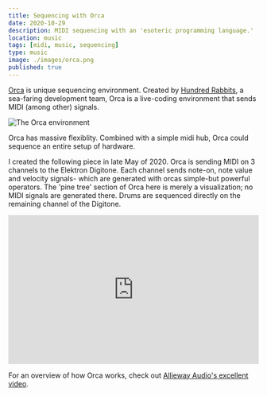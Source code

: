```yaml
---
title: Sequencing with Orca
date: 2020-10-29
description: MIDI sequencing with an 'esoteric programming language.'
location: music
tags: [midi, music, sequencing]
type: music
image: ./images/orca.png
published: true
---
```


[Orca](http://www.hundredrabbits.itch.io/orca) is unique sequencing environment. Created by [Hundred Rabbits](http://100r.co/site/home), a sea-faring development team, Orca is a live-coding environment that sends MIDI (among other) signals.

![*The Orca environment*](./images/orcaenv.jpg)

Orca has massive flexiblity. Combined with a simple midi hub, Orca could sequence an entire setup of hardware.

I created the following piece in late May of 2020. Orca is sending MIDI on 3 channels to the Elektron Digitone. Each channel sends note-on, note value and velocity signals- which are generated with orcas simple-but powerful operators. The 'pine tree' section of Orca here is merely a visualization; no MIDI signals are generated there. Drums are sequenced directly on the remaining channel of the Digitone.

<iframe
  width="100%"
  height="300"
  src="https://www.youtube.com/embed/bsTxFKnyLT0"
  frameborder="0"
  allow="accelerometer; clipboard-write; encrypted-media; gyroscope; picture-in-picture"
  allowfullscreen
></iframe>

For an overview of how Orca works, check out [Allieway Audio's excellent video](https://www.youtube.com/watch?v=RaI_TuISSJE).
